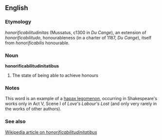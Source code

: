 ==English==
===Etymology===
''honorificabilitudinitas'' (Mussatus, c1300 in ''Du Cange''), an extension of ''honorificabilitudo'', honourableness (in a charter of 1187, ''Du Cange''), itself  from ''honorificabilis'' honourable.

===Noun===
'''honorificabilitudinitatibus'''

#The state of being able to achieve honours

===Notes===
This word is an example of a [[hapax legomenon]], occurring in Shakespeare's works only in Act V, Scene I of ''Love's Labour's Lost'' (and only very rarely in the works of other authors).

===See also===
[[w:Honorificabilitudinitatibus|Wikipedia article on ''honorificabilitudinitatibus'']]